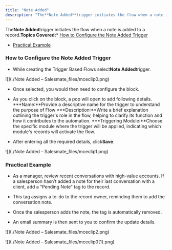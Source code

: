 ```yaml
---
title: "Note Added"
description: "The**Note Added**trigger initiates the flow when a note is added to a record.**Topics Covered:*** [How to Configure the Note Added Trigger](https://..."
---
```


The**Note Added**trigger initiates the flow when a note is added to a record.**Topics Covered:***   [How to Configure the Note Added Trigger](https://support.salesmate.io/hc/en-us/articles/37775211665433-Note-Added#h_01J7X37WPNXYJT3PBR60AWPZGF)

*   [Practical Example](https://support.salesmate.io/hc/en-us/articles/37775211665433-Note-Added#h_01J7X4KSXTH8NYJXVW9DPYPPBG)


### How to Configure the Note Added Trigger


*   While creating the Trigger Based Flows select**Note Added**trigger.

![](./Note Added – Salesmate_files/mceclip0.png)


*   Once selected, you would then need to configure the block.

*   As you click on the block, a pop will open to add following details.
    ***Name:**Provide a descriptive name for the trigger to understand the purpose of Flow
    ***Description:**Write a brief explanation outlining the trigger's role in the flow, helping to clarify its function and how it contributes to the automation.
    ***Triggering Module:**Choose the specific module where the trigger will be applied, indicating which module's records will activate the flow.

*   After entering all the required details, click**Save**.

![](./Note Added – Salesmate_files/mceclip1.png)


### Practical Example


*   As a manager, review recent conversations with high-value accounts. If a salesperson hasn’t added a note for their last conversation with a client, add a “Pending Note” tag to the record.

*   This tag assigns a to-do to the record owner, reminding them to add the conversation note.

*   Once the salesperson adds the note, the tag is automatically removed.

*   An email summary is then sent to you to confirm the update details.

![](./Note Added – Salesmate_files/mceclip2.png)

![](./Note Added – Salesmate_files/mceclip0(1).png)
